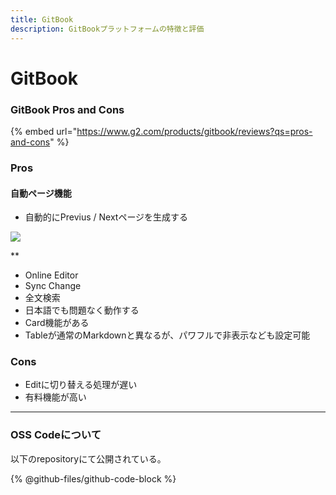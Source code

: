 ```yaml
---
title: GitBook
description: GitBookプラットフォームの特徴と評価
---
```


# GitBook

### GitBook Pros and Cons

{% embed url="https://www.g2.com/products/gitbook/reviews?qs=pros-and-cons" %}

### Pros

#### 自動ページ機能

* 自動的にPrevius / Nextページを生成する

![](..//assets/image_6.png)

**

* Online Editor
* Sync Change
* 全文検索
* 日本語でも問題なく動作する
* Card機能がある
* Tableが通常のMarkdownと異なるが、パワフルで非表示なども設定可能

### Cons

* Editに切り替える処理が遅い
* 有料機能が高い

***

### OSS Codeについて

以下のrepositoryにて公開されている。

{% @github-files/github-code-block %}






